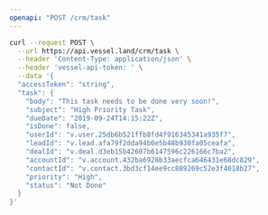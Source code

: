 ```yaml
---
openapi: "POST /crm/task"
---
```


<RequestExample>

```bash Request
curl --request POST \
  --url https://api.vessel.land/crm/task \
  --header 'Content-Type: application/json' \
  --header 'vessel-api-token: ' \
  --data '{
  "accessToken": "string",
  "task": {
    "body": "This task needs to be done very soon!",
    "subject": "High Priority Task",
    "dueDate": "2019-09-24T14:15:22Z",
    "isDone": false,
    "userId": "v.user.25db6b521ffb8fd4f916345341a935f7",
    "leadId": "v.lead.afa79f2dda94b0e5b48b930fa05ceafa",
    "dealId": "v.deal.d3eb15b42607b6147596c226166c7ba2",
    "accountId": "v.account.432ba6928b33aecfca646431e68dc829",
    "contactId": "v.contact.3bd3cf14ee9cc889269c52e3f4018b27",
    "priority": "High",
    "status": "Not Done"
  }
}'
```

</RequestExample>
